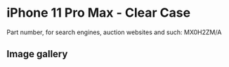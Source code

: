 
# iPhone 11 Pro Max  - Clear Case

Part number, for search engines, auction websites and such: MX0H2ZM/A

## Image gallery

<div style={{ width: "768px" }}>
  <GalleryComponent
    images={[
      {
        original: "/everysource/MX0H2.webp",
        thumbnail: "/everypreview/MX0H2.webp",
      },
      {
        original: "/everysource/MX0H2_AV1.webp",
        thumbnail: "/everypreview/MX0H2_AV1.webp",
      },
      {
        original: "/everysource/MX0H2_AV2.webp",
        thumbnail: "/everypreview/MX0H2_AV2.webp",
      },
      {
        original: "/everysource/MX0H2_AV3.webp",
        thumbnail: "/everypreview/MX0H2_AV3.webp",
      },
      {
        original: "/everysource/MX0H2_AV4.webp",
        thumbnail: "/everypreview/MX0H2_AV4.webp",
      },
      {
        original: "/everysource/MX0H2_AV5.webp",
        thumbnail: "/everypreview/MX0H2_AV5.webp",
      }
    ]}
  />
</div>